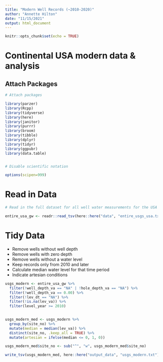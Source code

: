 ```yaml
---
title: "Modern Well Records (~2010-2020)"
author: "Annette Hilton"
date: "11/15/2021"
output: html_document
---
```


```r
knitr::opts_chunk$set(echo = TRUE)
```

# Continental USA modern data & analysis 

## Attach Packages

```r
# Attach packages 

library(parzer)
library(Rcpp)
library(tidyverse)
library(here)
library(janitor)
library(purrr)
library(broom)
library(tibble)
library(dplyr)
library(tidyr)
library(ggpubr)
library(data.table)


# Disable scientific notation 

options(scipen=999)
```

# Read in Data

```r
# Read in the full dataset for all well water measurements for the USA 

entire_usa_gw <- readr::read_tsv(here::here("data", "entire_usgs_usa.txt"))
```

# Tidy Data 

- Remove wells without well depth 
- Remove wells with zero depth 
- Remove wells without a water level 
- Keep records only from 2010 and later 
- Calculate median water level for that time period 
- Indicate artesian conditions

```r
usgs_modern <- entire_usa_gw %>% 
  filter(!well_depth_va == "NA" | !hole_depth_va == "NA") %>% 
  filter(!well_depth_va == 0.00) %>% 
  filter(!lev_dt == "NA") %>%
  filter(!is.na(lev_va)) %>% 
  filter(level_year >= 2010)
  

usgs_modern_med <- usgs_modern %>% 
  group_by(site_no) %>% 
  mutate(median = median(lev_va)) %>% 
  distinct(site_no, .keep_all = TRUE) %>% 
  mutate(artesian = ifelse(median <= 0, 1, 0))

usgs_modern_med$site_no <- sub("^", "w", usgs_modern_med$site_no)

write_tsv(usgs_modern_med, here::here("output_data", "usgs_modern.txt"))
```




